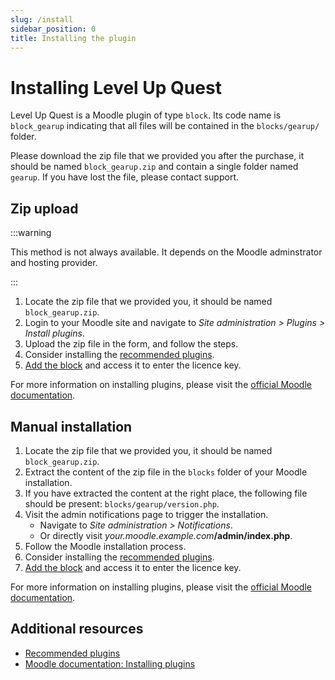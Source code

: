 ```yaml
---
slug: /install
sidebar_position: 0
title: Installing the plugin
---
```


# Installing Level Up Quest

Level Up Quest is a Moodle plugin of type `block`. Its code name is `block_gearup` indicating that all files will be contained in the `blocks/gearup/` folder.

Please download the zip file that we provided you after the purchase, it should be named `block_gearup.zip` and contain a single folder named `gearup`. If you have lost the file, please contact support.

## Zip upload

:::warning

This method is not always available. It depends on the Moodle adminstrator and hosting provider.

:::

1. Locate the zip file that we provided you, it should be named `block_gearup.zip`.
2. Login to your Moodle site and navigate to _Site administration > Plugins > Install plugins_.
3. Upload the zip file in the form, and follow the steps.
4. Consider installing the [recommended plugins](./recommended-plugins.mdx).
5. [Add the block](./usage.mdx) and access it to enter the licence key.

For more information on installing plugins, please visit the [official Moodle documentation](https://docs.moodle.org/en/Installing_plugins).

## Manual installation

1. Locate the zip file that we provided you, it should be named `block_gearup.zip`.
2. Extract the content of the zip file in the `blocks` folder of your Moodle installation.
3. If you have extracted the content at the right place, the following file should be present: `blocks/gearup/version.php`.
4. Visit the admin notifications page to trigger the installation.
   - Navigate to _Site administration > Notifications_.
   - Or directly visit _your.moodle.example.com_**/admin/index.php**.
5. Follow the Moodle installation process.
6. Consider installing the [recommended plugins](./recommended-plugins.mdx).
7. [Add the block](./usage.mdx) and access it to enter the licence key.

For more information on installing plugins, please visit the [official Moodle documentation](https://docs.moodle.org/en/Installing_plugins).

## Additional resources

- [Recommended plugins](./recommended-plugins.mdx)
- [Moodle documentation: Installing plugins](https://docs.moodle.org/en/Installing_plugins)
